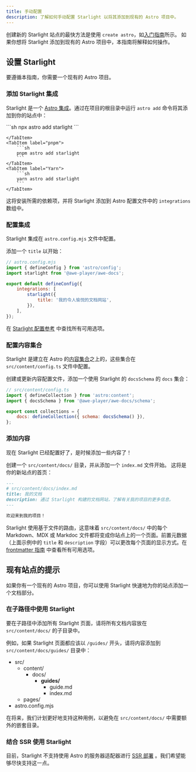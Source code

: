 ```yaml
---
title: 手动配置
description: 了解如何手动配置 Starlight 以将其添加到现有的 Astro 项目中。
---
```



创建新的 Starlight 站点的最快方法是使用 `create astro`，如[入门指南](/zh/getting-started/#创建一个新项目)所示。
如果你想将 Starlight 添加到现有的 Astro 项目中，本指南将解释如何操作。

## 设置 Starlight

要遵循本指南，你需要一个现有的 Astro 项目。

### 添加 Starlight 集成

Starlight 是一个 [Astro 集成](https://docs.astro.build/zh-cn/guides/integrations-guide/)。通过在项目的根目录中运行 `astro add` 命令将其添加到你的站点中：

<Tabs>
    <TabItem label="npm">
        ```sh
        npx astro add starlight
        ```

    </TabItem>
    <TabItem label="pnpm">
        ```sh
        pnpm astro add starlight
        ```
    </TabItem>
    <TabItem label="Yarn">
        ```sh
        yarn astro add starlight
        ```
    </TabItem>

</Tabs>

这将安装所需的依赖项，并将 Starlight 添加到 Astro 配置文件中的 `integrations` 数组中。

### 配置集成

Starlight 集成在 `astro.config.mjs` 文件中配置。

添加一个 `title` 以开始：

```js {7-9}
// astro.config.mjs
import { defineConfig } from 'astro/config';
import starlight from '@awe-player/awe-docs';

export default defineConfig({
	integrations: [
		starlight({
			title: '我的令人愉悦的文档网站',
		}),
	],
});
```

在 [Starlight 配置参考](/zh/reference/configuration/) 中查找所有可用选项。

### 配置内容集合

Starlight 是建立在 Astro 的[内容集合](https://docs.astro.build/zh-cn/guides/content-collections/)之上的，这些集合在 `src/content/config.ts` 文件中配置。

创建或更新内容配置文件，添加一个使用 Starlight 的 `docsSchema` 的 `docs` 集合：

```js ins={3,6}
// src/content/config.ts
import { defineCollection } from 'astro:content';
import { docsSchema } from '@awe-player/awe-docs/schema';

export const collections = {
	docs: defineCollection({ schema: docsSchema() }),
};
```

### 添加内容

现在 Starlight 已经配置好了，是时候添加一些内容了！

创建一个 `src/content/docs/` 目录，并从添加一个 `index.md` 文件开始。
这将是你的新站点的首页：

```md
---
# src/content/docs/index.md
title: 我的文档
description: 通过 Starlight 构建的文档网站，了解有关我的项目的更多信息。
---

欢迎来到我的项目！
```

Starlight 使用基于文件的路由，这意味着 `src/content/docs/` 中的每个 Markdown、MDX 或 Markdoc 文件都将变成你站点上的一个页面。前置元数据（上面示例中的 `title` 和 `description` 字段）可以更改每个页面的显示方式。在 [frontmatter 指南](/zh/reference/frontmatter/) 中查看所有可用选项。

## 现有站点的提示

如果你有一个现有的 Astro 项目，你可以使用 Starlight 快速地为你的站点添加一个文档部分。

### 在子路径中使用 Starlight

要在子路径中添加所有 Starlight 页面，请将所有文档内容放在 `src/content/docs/` 的子目录中。

例如，如果 Starlight 页面都应该以 `/guides/` 开头，请将内容添加到 `src/content/docs/guides/` 目录中：


<FileTree>

- src/
  - content/
    - docs/
      - **guides/**
        - guide.md
        - index.md
  - pages/
- astro.config.mjs

</FileTree>

在将来，我们计划更好地支持这种用例，以避免在 `src/content/docs/` 中需要额外的嵌套目录。

### 结合 SSR 使用 Starlight

目前，Starlight 不支持使用 Astro 的服务器适配器进行 [SSR 部署](https://docs.astro.build/zh-cn/guides/server-side-rendering/) 。我们希望能够尽快支持这一点。

